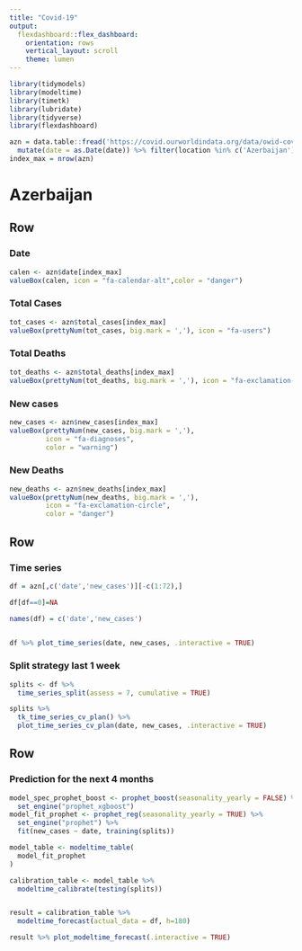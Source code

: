 ```yaml
---
title: "Covid-19"
output: 
  flexdashboard::flex_dashboard:
    orientation: rows
    vertical_layout: scroll
    theme: lumen
---
```



```r
library(tidymodels)
library(modeltime)
library(timetk)   
library(lubridate)
library(tidyverse)
library(flexdashboard)

azn = data.table::fread('https://covid.ourworldindata.org/data/owid-covid-data.csv') %>% 
  mutate(date = as.Date(date)) %>% filter(location %in% c('Azerbaijan'))
index_max = nrow(azn)

```



Azerbaijan
=====================================  

Row {data-height=130}
-----------------------------------------------------------------------

### Date

```r
calen <- azn$date[index_max]
valueBox(calen, icon = "fa-calendar-alt",color = "danger")
```

### Total Cases

```r
tot_cases <- azn$total_cases[index_max]
valueBox(prettyNum(tot_cases, big.mark = ','), icon = "fa-users")
```

### Total Deaths

```r
tot_deaths <- azn$total_deaths[index_max]
valueBox(prettyNum(tot_deaths, big.mark = ','), icon = "fa-exclamation-triangle")
```

### New cases

```r
new_cases <- azn$new_cases[index_max]
valueBox(prettyNum(new_cases, big.mark = ','), 
         icon = "fa-diagnoses",
         color = "warning")
```

### New Deaths

```r
new_deaths <- azn$new_deaths[index_max]
valueBox(prettyNum(new_deaths, big.mark = ','), 
         icon = "fa-exclamation-circle",
         color = "danger")
```


Row {data-height=300}
-----------------------------------------------------------------------

### Time series

```r
df = azn[,c('date','new_cases')][-c(1:72),]

df[df==0]=NA

names(df) = c('date','new_cases')


df %>% plot_time_series(date, new_cases, .interactive = TRUE)
```


### Split strategy last 1 week

```r
splits <- df %>%
  time_series_split(assess = 7, cumulative = TRUE)

splits %>%
  tk_time_series_cv_plan() %>%
  plot_time_series_cv_plan(date, new_cases, .interactive = TRUE)
```


Row {data-height=300}
-------------------------------------

### Prediction for the next 4 months

```r
model_spec_prophet_boost <- prophet_boost(seasonality_yearly = FALSE) %>%
  set_engine("prophet_xgboost") 
model_fit_prophet <- prophet_reg(seasonality_yearly = TRUE) %>%
  set_engine("prophet") %>%
  fit(new_cases ~ date, training(splits))

model_table <- modeltime_table(
  model_fit_prophet
) 

calibration_table <- model_table %>%
  modeltime_calibrate(testing(splits))


result = calibration_table %>%
  modeltime_forecast(actual_data = df, h=180)

result %>% plot_modeltime_forecast(.interactive = TRUE)
```
